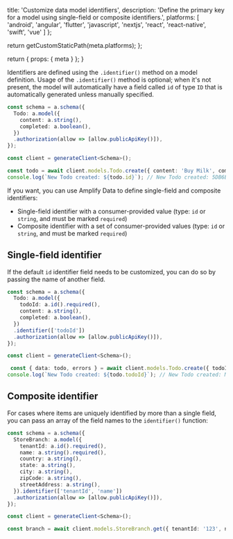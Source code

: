 
  title: 'Customize data model identifiers',
  description:
    'Define the primary key for a model using single-field or composite identifiers.',
  platforms: [
    'android',
    'angular',
    'flutter',
    'javascript',
    'nextjs',
    'react',
    'react-native',
    'swift',
    'vue'
  ]
};

  return getCustomStaticPath(meta.platforms);
};

  return {
    props: {
      meta
    }
  };
}

Identifiers are defined using the `.identifier()` method on a model definition. Usage of the `.identifier()` method is optional; when it's not present, the model will automatically have a field called `id` of type `ID` that is automatically generated unless manually specified.

```ts
const schema = a.schema({
  Todo: a.model({
    content: a.string(),
    completed: a.boolean(),
  })
  .authorization(allow => [allow.publicApiKey()]),
});
```

```ts
const client = generateClient<Schema>();

const todo = await client.models.Todo.create({ content: 'Buy Milk', completed: false });
console.log(`New Todo created: ${todo.id}`); // New Todo created: 5DB6B4CC-CD41-49F5-9844-57C0AB506B69
```

If you want, you can use Amplify Data to define single-field and composite identifiers:
- Single-field identifier with a consumer-provided value (type: `id` or `string`, and must be marked `required`)
- Composite identifier with a set of consumer-provided values (type: `id` or `string`, and must be marked `required`)

## Single-field identifier

If the default `id` identifier field needs to be customized, you can do so by passing the name of another field.

```ts
const schema = a.schema({
  Todo: a.model({
    todoId: a.id().required(),
    content: a.string(),
    completed: a.boolean(),
  })
  .identifier(['todoId'])
  .authorization(allow => [allow.publicApiKey()]),
});

const client = generateClient<Schema>();

 const { data: todo, errors } = await client.models.Todo.create({ todoId: 'MyUniqueTodoId', content: 'Buy Milk', completed: false });
console.log(`New Todo created: ${todo.todoId}`); // New Todo created: MyUniqueTodoId
```

## Composite identifier

For cases where items are uniquely identified by more than a single field, you can pass an array of the field names to the `identifier()` function:

```ts
const schema = a.schema({
  StoreBranch: a.model({
    tenantId: a.id().required(),
    name: a.string().required(),
    country: a.string(),
    state: a.string(),
    city: a.string(),
    zipCode: a.string(),
    streetAddress: a.string(),
  }).identifier(['tenantId', 'name'])
  .authorization(allow => [allow.publicApiKey()]),
});

const client = generateClient<Schema>();

const branch = await client.models.StoreBranch.get({ tenantId: '123', name: 'Downtown' }); // All identifier fields are required when retrieving an item
```
